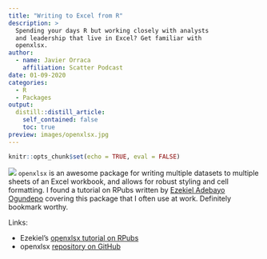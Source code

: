 ```yaml
---
title: "Writing to Excel from R"
description: > 
  Spending your days R but working closely with analysts 
  and leadership that live in Excel? Get familiar with
  openxlsx.
author:
  - name: Javier Orraca
    affiliation: Scatter Podcast
date: 01-09-2020
categories:
  - R
  - Packages
output:
  distill::distill_article:
    self_contained: false
    toc: true
preview: images/openxlsx.jpg
---
```


```r
knitr::opts_chunk$set(echo = TRUE, eval = FALSE)
```

![](./images/openxlsx.jpg)
`openxlsx` is an awesome package for writing multiple datasets to multiple sheets of an Excel workbook, and allows for robust styling and cell formatting. I found a tutorial on RPubs written by [Ezekiel Adebayo Ogundepo](https://www.linkedin.com/in/ezekiel-ogundepo/) covering this package that I often use at work. Definitely bookmark worthy.

Links:

* Ezekiel's [openxlsx tutorial on RPubs](https://rpubs.com/gbganalyst/RdatatoExcelworkbook)
* openxlsx [repository on GitHub](https://github.com/awalker89/openxlsx)